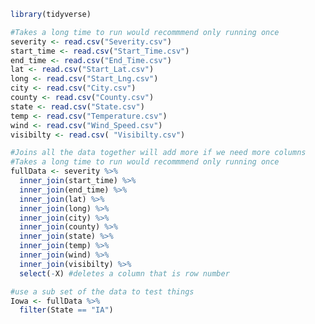 ```r
library(tidyverse)
```

```r
#Takes a long time to run would recommmend only running once  
severity <- read.csv("Severity.csv")
start_time <- read.csv("Start_Time.csv")
end_time <- read.csv("End_Time.csv")
lat <- read.csv("Start_Lat.csv")
long <- read.csv("Start_Lng.csv")
city <- read.csv("City.csv")
county <- read.csv("County.csv")
state <- read.csv("State.csv")
temp <- read.csv("Temperature.csv")
wind <- read.csv("Wind_Speed.csv")
visibilty <- read.csv( "Visibilty.csv")
```

```r
#Joins all the data together will add more if we need more columns
#Takes a long time to run would recommmend only running once  
fullData <- severity %>%
  inner_join(start_time) %>%
  inner_join(end_time) %>%
  inner_join(lat) %>%
  inner_join(long) %>%
  inner_join(city) %>%
  inner_join(county) %>%
  inner_join(state) %>%
  inner_join(temp) %>%
  inner_join(wind) %>%
  inner_join(visibilty) %>%
  select(-X) #deletes a column that is row number
```

```r
#use a sub set of the data to test things
Iowa <- fullData %>%
  filter(State == "IA")
```